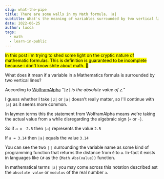 ```yaml
---
slug: what-the-pipe
title: There are some walls in my Math formula. |a|
subtitle: What's the meaning of variables surrounded by two vertical lines?
date: 2022-06-25
author: lucca
tags:
  - math
  - learn-in-public
---
```


<mark>In this post i'm trying to shed some light on the cryptic nature of mathematic formulas. This is definition is guaranteed to be incomplete because i don't know shite about math. 💩</mark>

What does it mean if a variable in a Mathematics formula is surrounded by two vertical lines?

According to [WolframAlpha](https://www.wolframalpha.com/input?i2d=true&i=%7Ca%7C) *"`|z|` is the absolute value of z."*
<Imgur url="https://imgur.com/7Rpdt0A"></Imgur>

I guess whether I take `|z|` or `|a|` doesn't really matter, so I'll continue with `|a|` as it seems more common.

In laymen terms this the statement from WolframAlpha means we're taking the actual value from `a` while disregarding the algebraic sign (`+` or `-`).


So if `a = -2.5` then `|a|` represents the value `2.5`

If `a = 3.14` then `|a|` equals the value `3.14`


You can see the two `|` `|` surrounding the variable name as some kind of programming function that returns the distance from `0` to `a`.
In-fact it exists in languages like `C#` as the `{Math.Abs(value)}` function.

In mathematical terms `|a|` you may come across this notation described ast the `absolute value` or `modulus` of the real number `a`.





